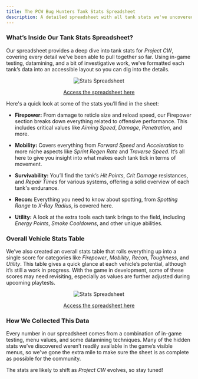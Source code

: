 ```yaml
---
title: The PCW Bug Hunters Tank Stats Spreadsheet
description: A detailed spreadsheet with all tank stats we've uncovered so far, gathered from testing, datamining, and hidden values within Project CW.
---
```


### What’s Inside Our Tank Stats Spreadsheet?

Our spreadsheet provides a deep dive into tank stats for *Project CW*, covering every detail we’ve been able to pull together so far. Using in-game testing, datamining, and a bit of investigative work, we’ve formatted each tank’s data into an accessible layout so you can dig into the details.

<div align="center">

![Stats Spreadsheet](https://raw.githubusercontent.com/ThatSINEWAVE/pcw-bughunters/refs/heads/main/images/resources/stats-sheet/sheet1.png)

[Access the spreadsheet here](https://docs.google.com/spreadsheets/d/11LqjjvHzQIkLn5yyki5QpqMCC_vEjhdKn_lZJYxvA9I/edit?gid=8521183#gid=8521183)

</div>

Here's a quick look at some of the stats you’ll find in the sheet:

- **Firepower:** From damage to reticle size and reload speed, our Firepower section breaks down everything related to offensive performance. This includes critical values like *Aiming Speed*, *Damage*, *Penetration*, and more.

- **Mobility:** Covers everything from *Forward Speed* and *Acceleration* to more niche aspects like *Sprint Regen Rate* and *Traverse Speed*. It’s all here to give you insight into what makes each tank tick in terms of movement.

- **Survivability:** You’ll find the tank’s *Hit Points*, *Crit Damage* resistances, and *Repair Times* for various systems, offering a solid overview of each tank's endurance.

- **Recon:** Everything you need to know about spotting, from *Spotting Range* to *X-Ray Radius*, is covered here.

- **Utility:** A look at the extra tools each tank brings to the field, including *Energy Points*, *Smoke Cooldowns*, and other unique abilities.

### Overall Vehicle Stats Table

We’ve also created an overall stats table that rolls everything up into a single score for categories like *Firepower*, *Mobility*, *Recon*, *Toughness*, and *Utility*. This table gives a quick glance at each vehicle’s potential, although it’s still a work in progress. With the game in development, some of these scores may need revisiting, especially as values are further adjusted during upcoming playtests.

<div align="center">

![Stats Spreadsheet](https://raw.githubusercontent.com/ThatSINEWAVE/pcw-bughunters/refs/heads/main/images/resources/stats-sheet/sheet2.png)

[Access the spreadsheet here](https://docs.google.com/spreadsheets/d/11LqjjvHzQIkLn5yyki5QpqMCC_vEjhdKn_lZJYxvA9I/edit?gid=8521183#gid=8521183)

</div>

### How We Collected This Data

Every number in our spreadsheet comes from a combination of in-game testing, menu values, and some datamining techniques. Many of the hidden stats we’ve discovered weren’t readily available in the game’s visible menus, so we've gone the extra mile to make sure the sheet is as complete as possible for the community.

The stats are likely to shift as *Project CW* evolves, so stay tuned!